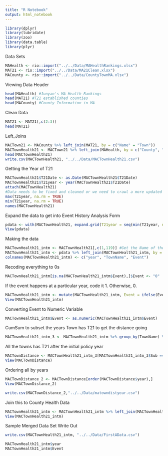 ```yaml
---
title: "R Notebook"
output: html_notebook
---
```


```r
library(dplyr)
library(lubridate)
library(zoo)
library(data.table)
library(plyr)
```


Data Sets
```r
MAHealth <- rio::import("../../Data/MAHealthRankings.xlsx")
MAT21 <- rio::import("../../Data/MA21Clean.xlsx")
MACounty <- rio::import("../../Data/CountyTownMA.xlsx")
```

Viewing Data Header
```r
head(MAHealth) #Junyan's MA Health Rankings
head(MAT21) #T21 established counties
head(MACounty) #County Information in MA
```

Clean Data
```r
MAT21 <- MAT21[,c(2:3)]
head(MAT21)
```


Left_Joins
```r
MACTown21 <- MACounty %>% left_join(MAT21, by = c("Name" = "Town"))
MACTownHealth21 <- MACTown21 %>% left_join(MAHealth, by = c("County", "County"))
head(MACTownHealth21)
write.csv(MACTownHealth21, "../../Data/MACTownHealth21.csv")
```

Getting the Year of T21
```r
MACTownHealth21$T21Date <- as.Date(MACTownHealth21$T21Date)
MACTownHealth21$T21year <- year(MACTownHealth21$T21Date)
attach(MACTownHealth21)
#Data needs to be fixed and cleaned or we need to crawl a more updated site
max(T21year, na.rm = TRUE)
min(T21year, na.rm = TRUE)
names(MACTownHealth21)
```

Expand the data to get into Event History Analysis Form
```r
pdata <- with(MACTownHealth21, expand.grid(T21year = seq(min(T21year, na.rm = TRUE), max(T21year, na.rm = TRUE)),id = unique(Name)))
View(pdata)
```

Making the data
```r
MACTownHealth21_intm <- MACTownHealth21[,c(1,119)] #Get the Name of the twon to match and get the T21 year.
MACTownHealth21_intm <- pdata %>% left_join(MACTownHealth21_intm, by = c("id" = "Name"))
colnames(MACTownHealth21_intm) <- c("year", "TownName", "Event")
```

Recoding everything to 0s
```r
MACTownHealth21_intm[is.na(MACTownHealth21_intm$Event),]$Event <- "0"
```

If the event happens at a particular year, code it 1. Otherwise, 0.
```r
MACTownHealth21_intm <- mutate(MACTownHealth21_intm, Event = ifelse(Event == year, "1", "0"))
View(MACTownHealth21_intm)
```

Converting Event to Numeric Variable
```r
MACTownHealth21_intm$Event <- as.numeric(MACTownHealth21_intm$Event)
```

CumSum to subset the years Town has T21 to get the distance going
```r
MACTownHealth21_intm_3 <- MACTownHealth21_intm %>% group_by(TownName) %>% mutate(Sub = cumsum(Event))
```

All the towns has T21 after the initial policy year
```r
MACTownDistance <- MACTownHealth21_intm_3[MACTownHealth21_intm_3$Sub ==1,]
View(MACTownDistance)
```

Ordering all by years
```r
MACTownDistance_2 <- MACTownDistance[order(MACTownDistance$year),]
View(MACTownDistance_2)
```

```r
write.csv(MACTownDistance_2,"../../Data/matowndistyear.csv")
```


<!-- Get the Number of Rows by Each Group for Matrix -->
<!-- ```{r} -->
<!-- MACTownMax <- MACTownDistance %>% group_by(year) %>% tally() -->
<!-- colnum <- max(MACTownMax$n) -->
<!-- rownum <- nrow(MACTownMax) -->
<!-- ``` -->











Join this to County Health Data 
```r
MACTownHealth21_intm <- MACTownHealth21_intm %>% left_join(MACTownHealth21, by = c("TownName" = "Name"))
View(MACTownHealth21_intm)
```

Sample Merged Data Set Write Out
```r
write.csv(MACTownHealth21_intm, "../../Data/FirstAData.csv")
```



```r
MACTownHealth21_intm$year
MACTownHealth21_intm$Event
```



